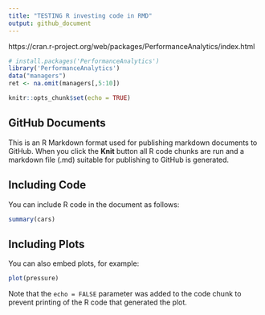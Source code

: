 ```yaml
---
title: "TESTING R investing code in RMD"
output: github_document
---
```


https://cran.r-project.org/web/packages/PerformanceAnalytics/index.html

``` r
# install.packages('PerformanceAnalytics')
library('PerformanceAnalytics')
data("managers")
ret <- na.omit(managers[,5:10])
```

```r
knitr::opts_chunk$set(echo = TRUE)
```

## GitHub Documents

This is an R Markdown format used for publishing markdown documents to GitHub. When you click the **Knit** button all R code chunks are run and a markdown file (.md) suitable for publishing to GitHub is generated.

## Including Code

You can include R code in the document as follows:

```r
summary(cars)
```

## Including Plots

You can also embed plots, for example:

```r
plot(pressure)
```

Note that the `echo = FALSE` parameter was added to the code chunk to prevent printing of the R code that generated the plot.
